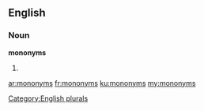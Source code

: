 ==English==

===Noun===
'''mononyms'''

# {{plural of|[[mononym]]}}

[[Category:English plurals]]

[[ar:mononyms]]
[[fr:mononyms]]
[[ku:mononyms]]
[[my:mononyms]]